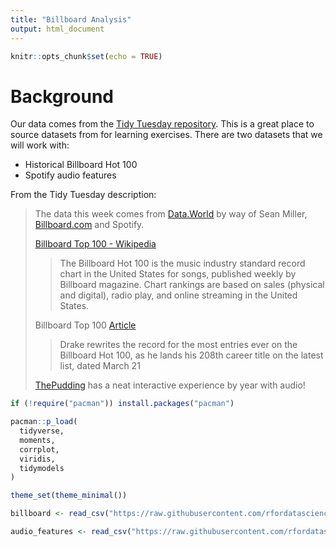 ```yaml
---
title: "Billboard Analysis"
output: html_document
---
```


```r
knitr::opts_chunk$set(echo = TRUE)
```

# Background

Our data comes from the [Tidy Tuesday repository](https://github.com/rfordatascience/tidytuesday/blob/master/data/2021/2021-09-14/readme.md). This is a great place to source datasets from for learning exercises. There are two datasets that we will work with:

-   Historical Billboard Hot 100
-   Spotify audio features

From the Tidy Tuesday description:

> The data this week comes from [Data.World](https://data.world/kcmillersean/billboard-hot-100-1958-2017#) by way of Sean Miller, [Billboard.com](http://billboard.com/) and Spotify.
>
> [Billboard Top 100 - Wikipedia](https://en.wikipedia.org/wiki/Billboard_Hot_100)
>
> > The Billboard Hot 100 is the music industry standard record chart in the United States for songs, published weekly by Billboard magazine. Chart rankings are based on sales (physical and digital), radio play, and online streaming in the United States.
>
> Billboard Top 100 [Article](https://www.billboard.com/articles/business/chart-beat/9335811/drake-breaks-record-most-hot-100-entries)
>
> > Drake rewrites the record for the most entries ever on the Billboard Hot 100, as he lands his 208th career title on the latest list, dated March 21
>
> [ThePudding](https://pudding.cool/2017/03/music-history/) has a neat interactive experience by year with audio!

```r
if (!require("pacman")) install.packages("pacman")

pacman::p_load(
  tidyverse, 
  moments,
  corrplot, 
  viridis,
  tidymodels
)

theme_set(theme_minimal())
```


```r
billboard <- read_csv("https://raw.githubusercontent.com/rfordatascience/tidytuesday/master/data/2021/2021-09-14/billboard.csv")

audio_features <- read_csv("https://raw.githubusercontent.com/rfordatascience/tidytuesday/master/data/2021/2021-09-14/audio_features.csv")
```